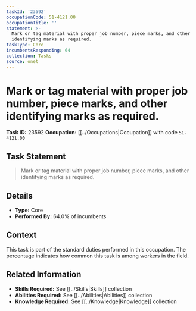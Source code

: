 ```yaml
---
taskId: '23592'
occupationCode: 51-4121.00
occupationTitle: ''
statement: >-
  Mark or tag material with proper job number, piece marks, and other
  identifying marks as required.
taskType: Core
incumbentsResponding: 64
collection: Tasks
source: onet
---
```

# Mark or tag material with proper job number, piece marks, and other identifying marks as required.

**Task ID:** 23592
**Occupation:** [[../Occupations|Occupation]] with code `51-4121.00`

## Task Statement

> Mark or tag material with proper job number, piece marks, and other identifying marks as required.

## Details

- **Type:** Core
- **Performed By:** 64.0% of incumbents

## Context

This task is part of the standard duties performed in this occupation. The percentage indicates how common this task is among workers in the field.

## Related Information

- **Skills Required:** See [[../Skills|Skills]] collection
- **Abilities Required:** See [[../Abilities|Abilities]] collection
- **Knowledge Required:** See [[../Knowledge|Knowledge]] collection

